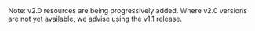 <Alert component={props.component} severity={props.severity}>
  Note: v2.0 resources are being progressively added. Where v2.0 versions are
  not yet available, we advise using the v1.1 release.
</Alert>
